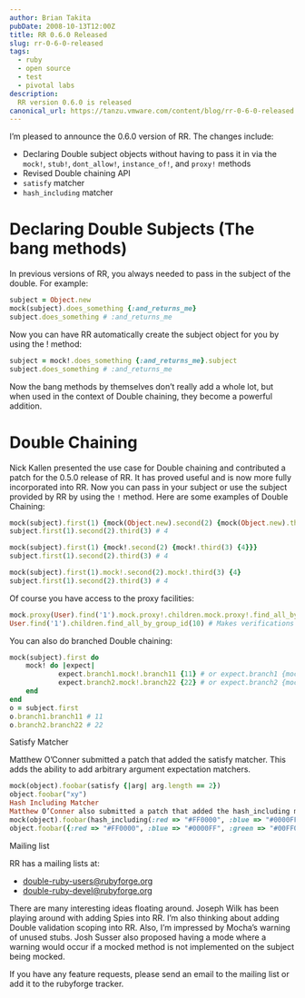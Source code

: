 ```yaml
---
author: Brian Takita
pubDate: 2008-10-13T12:00Z
title: RR 0.6.0 Released
slug: rr-0-6-0-released
tags:
  - ruby
  - open source
  - test
  - pivotal labs
description:
  RR version 0.6.0 is released
canonical_url: https://tanzu.vmware.com/content/blog/rr-0-6-0-released
---
```


I’m pleased to announce the 0.6.0 version of RR. The changes include:

- Declaring Double subject objects without having to pass it in via the `mock!`, `stub!`, `dont_allow!`,
`instance_of!`, and `proxy!` methods
- Revised Double chaining API
- `satisfy` matcher
- `hash_including` matcher

# Declaring Double Subjects (The bang methods)

In previous versions of RR, you always needed to pass in the subject of the double. For example:

```rb
subject = Object.new
mock(subject).does_something {:and_returns_me}
subject.does_something # :and_returns_me
```

Now you can have RR automatically create the subject object for you by using the ! method:

```rb
subject = mock!.does_something {:and_returns_me}.subject
subject.does_something # :and_returns_me
```

Now the bang methods by themselves don’t really add a whole lot, but when used in the context of Double chaining,
they become a powerful addition.

# Double Chaining

Nick Kallen presented the use case for Double chaining and contributed a patch for the 0.5.0 release of RR. It has
proved useful and is now more fully incorporated into RR. Now you can pass in your subject or use the subject
provided by RR by using the `!` method. Here are some examples of Double Chaining:

```rb
mock(subject).first(1) {mock(Object.new).second(2) {mock(Object.new).third(3) {4}}}
subject.first(1).second(2).third(3) # 4

mock(subject).first(1) {mock!.second(2) {mock!.third(3) {4}}}
subject.first(1).second(2).third(3) # 4

mock(subject).first(1).mock!.second(2).mock!.third(3) {4}
subject.first(1).second(2).third(3) # 4
```

Of course you have access to the proxy facilities:

```rb
mock.proxy(User).find('1').mock.proxy!.children.mock.proxy!.find_all_by_group_id(10)
User.find('1').children.find_all_by_group_id(10) # Makes verifications pass and returns the actual children
```

You can also do branched Double chaining:

```rb
mock(subject).first do
	mock! do |expect|
			expect.branch1.mock!.branch11 {11} # or expect.branch1 {mock!.branch11 {11}}
			expect.branch2.mock!.branch22 {22} # or expect.branch2 {mock!.branch22 {22}}
	end
end
o = subject.first
o.branch1.branch11 # 11
o.branch2.branch22 # 22
```

Satisfy Matcher

Matthew O’Conner submitted a patch that added the satisfy matcher. This adds the ability to add arbitrary argument
expectation matchers.

```rb
mock(object).foobar(satisfy {|arg| arg.length == 2})
object.foobar("xy")
Hash Including Matcher
Matthew O’Conner also submitted a patch that added the hash_including matcher. This adds a convenient way to assert that the passed-in hash includes certain key/value pairs.
mock(object).foobar(hash_including(:red => "#FF0000", :blue => "#0000FF"))
object.foobar({:red => "#FF0000", :blue => "#0000FF", :green => "#00FF00"})
```

Mailing list

RR has a mailing lists at:

- double-ruby-users@rubyforge.org
- double-ruby-devel@rubyforge.org

<p>
	<Van dom={
		V_fragment({ ctx },
			`Also, RR’s rubyforge page is at `,
			V_atb({ ctx, href: 'http://rubyforge.org/projects/double-ruby' }),
			` and of course the github page is at `,
			V_atb({ ctx, href: 'http://github.com/btakita/rr' }),
			`. Yes, and there is more to come`)
	}/>
</p>

There are many interesting ideas floating around. Joseph Wilk has been playing around with adding Spies into RR. I’m
also thinking about adding Double validation scoping into RR. Also, I’m impressed by Mocha’s warning of unused stubs.
Josh Susser also proposed having a mode where a warning would occur if a mocked method is not implemented on the
subject being mocked.

If you have any feature requests, please send an email to the mailing list or add it to the rubyforge tracker.
